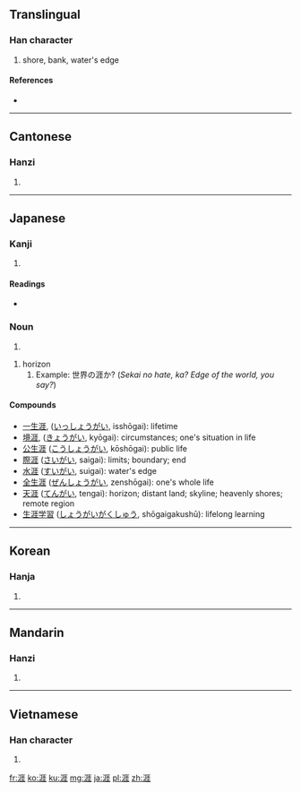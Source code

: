 ==Translingual==

===Han character===
{{Han char|rn=85|rad=水|as=08|sn=11|four=3111<sub>4</sub>|canj=水一土土 (EMGG)}}

# shore, bank, water's edge

====References====
* {{Han ref|kx=0627.380|dkj=17582|dj=1029.240|hdz=31643.070|uh=6DAF|ud=28079|bh=B250|bd=45648}}

----

==Cantonese==

===Hanzi===
{{yue-hanzi|jyut=|y=ngaai4}}

# {{defn|lang=yue|sort=水08}}

----

==Japanese==

===Kanji===
{{ja-kanji|grade=c|rs=水08}}

# {{defn|lang=ja|sort=水08}}

====Readings====
* {{ja-readings|on=[[がい]] (gai)|kun=[[きし]] (kishi), [[はて]] (hate)}}

===Noun===
#{{ja-noun|(k)|hira=はて|rom=hate}}

#horizon
##Example: 世界の涯か? (''Sekai no hate, ka? Edge of the world, you say?'')

====Compounds====
*[[一生涯]], ([[いっしょうがい]], isshōgai): lifetime
*[[境涯]], ([[きょうがい]], kyōgai): circumstances; one's situation in life
*[[公生涯]] ([[こうしょうがい]], kōshōgai): public life
*[[際涯]] ([[さいがい]], saigai): limits; boundary; end
*[[水涯]] ([[すいがい]], suigai): water's edge
*[[全生涯]] ([[ぜんしょうがい]], zenshōgai): one's whole life
*[[天涯]] ([[てんがい]], tengai): horizon; distant land; skyline; heavenly shores; remote region
*[[生涯学習]] ([[しょうがいがくしゅう]], shōgaigakushū): lifelong learning

----

==Korean==

===Hanja===
{{ko-hanja|hangeul=[[애]], [[의]]|eumhun=|rv=ae, ui|mr=ae, ŭi|y=ay, uy}}

# {{defn|lang=ko|sort=水08}}

----

==Mandarin==

===Hanzi===
{{cmn-hanzi|pin=[[shì]] ([[shi4]]), [[yá]] ([[ya2]]), [[yì]] ([[yi4]])|wg=shih<sup>4</sup>, ya<sup>2</sup>, i<sup>4</sup>}}

# {{defn|lang=cmn|sort=水08}}

----

==Vietnamese==

===Han character===
{{vi-hantu|[[nhai]], [[rượi]], [[nhười]], [[rười]], [[nhầy]]|rs=水08}}

# {{defn|lang=vi|sort=水08}}

[[fr:涯]]
[[ko:涯]]
[[ku:涯]]
[[mg:涯]]
[[ja:涯]]
[[pl:涯]]
[[zh:涯]]